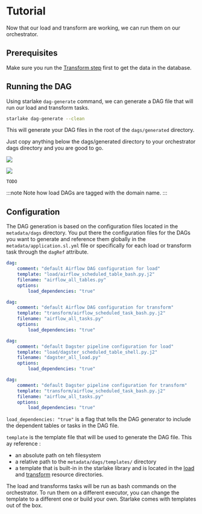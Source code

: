 # Tutorial



Now that our load and transform are working, we can run them on our orchestrator.

## Prerequisites
Make sure you run the [Transform step](../transform/tutorial) first to get the data in the database.

## Running the DAG
Using starlake `dag-generate` command, we can generate a DAG file that will run our load and transform tasks.

```bash
starlake dag-generate --clean
```

This will generate your DAG files in the root of the `dags/generated` directory.

Just copy anything below the dags/generated directory to your orchestrator dags directory and you are good to go.


<Tabs groupId="schedulers">
<TabItem value="airflow" label="Airflow">

![](/img/orchestration/airflow/airflow-dags.png)

![](/img/orchestration/airflow/transformWithDependencies2.png)

</TabItem>

<TabItem value="dagster" label="Dagster">

    TODO

</TabItem>
</Tabs>

:::note
Note how load DAGs are tagged with the domain name.
:::

## Configuration

The DAG generation is based on the configuration files located in the `metadata/dags` directory.
You put there the configuration files for the DAGs you want to generate and reference them globally in the `metadata/application.sl.yml` file
or specifically for each load or transform task through the `dagRef` attribute.


<Tabs groupId="schedulers">
<TabItem value="airflow" label="Airflow">

```yaml title="Load configuration: metadata/dags/airflow_scheduled_table_bash.sl.yml"
dag:
    comment: "default Airflow DAG configuration for load"
    template: "load/airflow_scheduled_table_bash.py.j2"
    filename: "airflow_all_tables.py"
    options:
        load_dependencies: "true"

```

```yaml title="Transform configuration: metadata/dags/airflow_scheduled_task_bash.sl.yml"
dag:
    comment: "default Airflow DAG configuration for transform"
    template: "transform/airflow_scheduled_task_bash.py.j2"
    filename: "airflow_all_tasks.py"
    options:
        load_dependencies: "true"

```

</TabItem>

<TabItem value="dagster" label="Dagster">

```yaml title="Load configuration: metadata/dags/airflow_scheduled_table_bash.sl.yml"
dag:
    comment: "default Dagster pipeline configuration for load"
    template: "load/dagster_scheduled_table_shell.py.j2"
    filename: "dagster_all_load.py"
    options:
        load_dependencies: "true"

```

```yaml title="Transform configuration: metadata/dags/airflow_scheduled_task_bash.sl.yml"
dag:
    comment: "default Dagster pipeline configuration for transform"
    template: "transform/airflow_scheduled_task_bash.py.j2"
    filename: "airflow_all_tasks.py"
    options:
        load_dependencies: "true"

```


</TabItem>
</Tabs>


`load_dependencies: "true"` is a flag that tells the DAG generator to include the dependent tables or tasks in the DAG file.

`template` is the template file that will be used to generate the DAG file. This ay reference :

- an absolute path on teh filesystem
- a relative path to the `metadata/dags/templates/` directory
- a template that is built-in in the starlake library and is located in the [load](https://github.com/starlake-ai/starlake/tree/master/src/main/resources/templates/dags/load) and [transform](https://github.com/starlake-ai/starlake/tree/master/src/main/resources/templates/dags/transform) resource directories.


The load and transforms tasks will be run as bash commands on the orchestrator. To run them on a different executor, you can change the template to a different one or build your own.
Starlake comes with templates out of the box.
